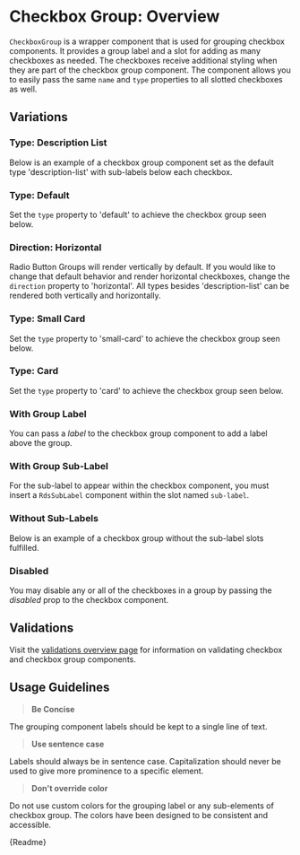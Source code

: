 
<Meta title="Components/Form Elements/Checkbox Group/Overview" />

# Checkbox Group: Overview

`CheckboxGroup` is a wrapper component that is used for grouping checkbox components. It provides a group label and a slot for adding as many checkboxes as needed. The checkboxes receive additional styling when they are part of the checkbox group component. The component allows you to easily pass the same `name` and `type` properties to all slotted checkboxes as well.

## Variations

### Type: Description List

Below is an example of a checkbox group component set as the default type 'description-list' with sub-labels below each checkbox.

<Canvas withSource="auto">
  <Story id="components-form-elements-checkbox-group-stories--type-description-list-default"></Story>
</Canvas>

### Type: Default

Set the `type` property to 'default' to achieve the checkbox group seen below.

<Canvas withSource="auto">
  <Story id="components-form-elements-checkbox-group-stories--type-default-vertical"></Story>
</Canvas>

### Direction: Horizontal

Radio Button Groups will render vertically by default. If you would like to change that default behavior and render horizontal checkboxes, change the `direction` property to 'horizontal'. All types besides 'description-list' can be rendered both vertically and horizontally.

<Canvas withSource="auto">
  <Story id="components-form-elements-checkbox-group-stories--type-default-horizontal"></Story>
</Canvas>

### Type: Small Card

Set the `type` property to 'small-card' to achieve the checkbox group seen below.

<Canvas withSource="auto">
  <Story id="components-form-elements-checkbox-group-stories--type-small-card-vertical"></Story>
</Canvas>

### Type: Card

Set the `type` property to 'card' to achieve the checkbox group seen below.

<Canvas withSource="auto">
  <Story id="components-form-elements-checkbox-group-stories--type-card-vertical"></Story>
</Canvas>

### With Group Label

You can pass a _label_ to the checkbox group component to add a label above the group.

<Canvas withSource="auto">
  <Story id="components-form-elements-checkbox-group-stories--with-group-label"></Story>
</Canvas>

### With Group Sub-Label

For the sub-label to appear within the checkbox component, you must insert a `RdsSubLabel` component within the slot named `sub-label`.

<Canvas withSource="auto">
  <Story id="components-form-elements-checkbox-group-stories--with-group-sub-label"></Story>
</Canvas>

### Without Sub-Labels

Below is an example of a checkbox group without the sub-label slots fulfilled.

<Canvas withSource="auto">
  <Story id="components-form-elements-checkbox-group-stories--without-sub-labels"></Story>
</Canvas>

### Disabled

You may disable any or all of the checkboxes in a group by passing the _disabled_ prop to the checkbox component.

<Canvas withSource="auto">
  <Story id="components-form-elements-radio-button-group-stories--disabled"></Story>
</Canvas>

## Validations

Visit the [validations overview page](?path=/story/components-form-elements-validators-overview--page) for information on validating checkbox and checkbox group components.

## Usage Guidelines

> **Be Concise**

The grouping component labels should be kept to a single line of text.

> **Use sentence case**

Labels should always be in sentence case. Capitalization should never be used to give more prominence to a specific element.

> **Don't override color**

Do not use custom colors for the grouping label or any sub-elements of checkbox group. The colors have been designed to be consistent and accessible.

<Description>{Readme}</Description>
